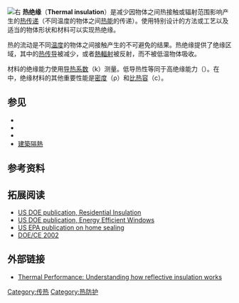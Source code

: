 {{请求翻译}}
[[File:Steinwolle_1600dpi_roxul_rxl80.jpg|右]]
'''热绝缘'''（'''Thermal insulation'''）是减少因物体之间热接触或辐射范围影响产生的[[传热|热传递]]（不同温度的物体之间[[热能|热能]]的传递）。使用特别设计的方法或工艺以及适当的物体形状和材料可以实现热绝缘。

热的流动是不同[[温度|温度]]的物体之间接触产生的不可避免的结果。热绝缘提供了绝缘区域，其中的[[热传导|热传导]]被减少，或者[[熱輻射|熱輻射]]被反射，而不被低温物体吸收。

材料的绝缘能力使用[[熱導率|导热系数]]（k）测量。低导热性等同于高绝缘能力（{{tsl|en|R-value (insulation)|R值 (绝缘)|R值}}）。在{{tsl|en|Thermal engineering|热工程}}中，绝缘材料的其他重要性能是[[密度|密度]]（ρ）和[[比热容|比热容]]（c）。
== 参见 ==
* {{tsl|en|Thermal mass|热质量}}
* {{tsl|en|List of thermal conductivities|热导率列表}}
* {{tsl|en|Insulative paint|绝缘漆}}
* [[建築隔熱|建築隔熱]]

== 参考资料 ==
{{Reflist}}

== 拓展阅读 ==
{{Refbegin}}
* [https://web.archive.org/web/20060927142229/http://www.energycodes.gov/implement/pdfs/lib_ks_residential_insulation.pdf US DOE publication, Residential Insulation]
* [https://web.archive.org/web/20070108115923/http://www.energycodes.gov/implement/pdfs/lib_ks_energy-efficient_windows.pdf US DOE publication, Energy Efficient Windows]
* [http://www.energystar.gov/ia/home_improvement/home_sealing/DIY_COLOR_100_dpi.pdf US EPA publication on home sealing] {{Wayback|url=http://www.energystar.gov/ia/home_improvement/home_sealing/DIY_COLOR_100_dpi.pdf |date=20070110040649 }}
* [https://web.archive.org/web/20070112202600/http://www.ornl.gov/sci/roofs+walls/insulation/ins_02.html DOE/CE 2002]
{{Refend}}

== 外部链接 ==
* [http://www.insul.net/howto.php Thermal Performance: Understanding how reflective insulation works] {{Wayback|url=http://www.insul.net/howto.php |date=20130323010651 }}

{{暖通空調}}
{{Authority control}}
[[Category:传热|Category:传热]]
[[Category:热防护|Category:热防护]]